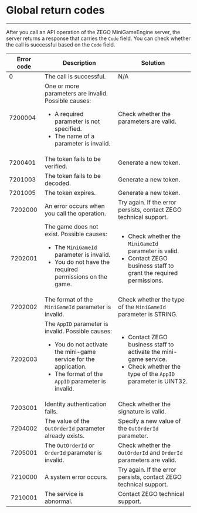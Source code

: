 # Global return codes

- - -

After you call an API operation of the ZEGO MiniGameEngine server, the server returns a response that carries the `Code` field. You can check whether the call is successful based on the `Code` field.

| Error code|  Description| Solution| 
|----------|----------|----------|
| 0| The call is successful.| N/A|
| 7200004| One or more parameters are invalid. Possible causes: <ul><li>A required parameter is not specified.</li> <li>The name of a parameter is invalid.</li></ul>| Check whether the parameters are valid.| 
| 7200401| The token fails to be verified.| Generate a new token.| 
| 7201003| The token fails to be decoded.| Generate a new token.| 
| 7201005| The token expires.| Generate a new token.| 
|  7202000 | An error occurs when you call the operation.| Try again. If the error persists, contact ZEGO technical support.| 
|  7202001 | The game does not exist. Possible causes: <ul><li>The `MiniGameId` parameter is invalid.</li><li>You do not have the required permissions on the game.</li>| <ul><li>Check whether the `MiniGameId` parameter is valid. </li><li>Contact ZEGO business staff to grant the required permissions.</li></ul>| 
|  7202002 | The format of the `MiniGameId` parameter is invalid.| Check whether the type of the `MiniGameId` parameter is STRING.| 
|  7202003 | The `AppID` parameter is invalid. Possible causes: <ul><li>You do not activate the mini-game service for the application.</li><li>The format of the `AppID` parameter is invalid.</li>| <ul><li>Contact ZEGO business staff to activate the mini-game service. </li><li>Check whether the type of the `AppID` parameter is UINT32.</li>| 
|  7203001 | Identity authentication fails.| Check whether the signature is valid.| 
|  7204002 | The value of the `OutOrderId` parameter already exists. | Specify a new value of the `OutOrderId` parameter.| 
|  7205001 | The `OutOrderId` or `OrderId` parameter is invalid.| Check whether the `OutOrderId` and `OrderId` parameters are valid.| 
|  7210000 | A system error occurs.| Try again. If the error persists, contact ZEGO technical support.| 
|  7210001 | The service is abnormal.| Contact ZEGO technical support.|
